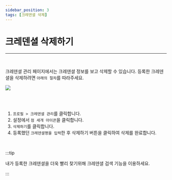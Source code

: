 ```yaml
---
sidebar_position: 3
tags: [크레덴셜 삭제]
---
```



# 크레덴셜 삭제하기
<hr />
<br />

크레덴셜 관리 페이지에서는 크레덴셜 정보를 보고 삭제할 수 있습니다.
등록한 크레덴셜을 삭제하려면 ```아래의 절차```를 따라주세요.

<div className={styles.imgWrap}>
    <img src={ deleteCredential } />
</div>

<br /><br />

1. ```프로필 > 크레덴셜 관리```를 클릭합니다. 
2. 설정에서 ```점 세개 아이콘```을 클릭합니다.
3. ```삭제하기```를 클릭합니다.
4. 등록했던 ```크레덴셜명을 입력```한 후 삭제하기 버튼을 클릭하여 삭제를 완료합니다.

<br />

:::tip

내가 등록한 크레덴셜을 더욱 빨리 찾기위해 크레덴셜 검색 기능을 이용하세요.

:::